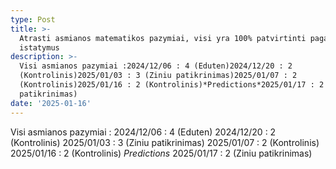 ```yaml
---
type: Post
title: >-
  Atrasti asmianos matematikos pazymiai, visi yra 100% patvirtinti pagal musu
  istatymus
description: >-
  Visi asmianos pazymiai :2024/12/06 : 4 (Eduten)2024/12/20 : 2
  (Kontrolinis)2025/01/03 : 3 (Ziniu patikrinimas)2025/01/07 : 2
  (Kontrolinis)2025/01/16 : 2 (Kontrolinis)*Predictions*2025/01/17 : 2 (Ziniu
  patikrinimas)
date: '2025-01-16'
---
```

Visi asmianos pazymiai :
2024/12/06 : 4 (Eduten)
2024/12/20 : 2 (Kontrolinis)
2025/01/03 : 3 (Ziniu patikrinimas)
2025/01/07 : 2 (Kontrolinis)
2025/01/16 : 2 (Kontrolinis)
*Predictions*
2025/01/17 : 2 (Ziniu patikrinimas)</div>
